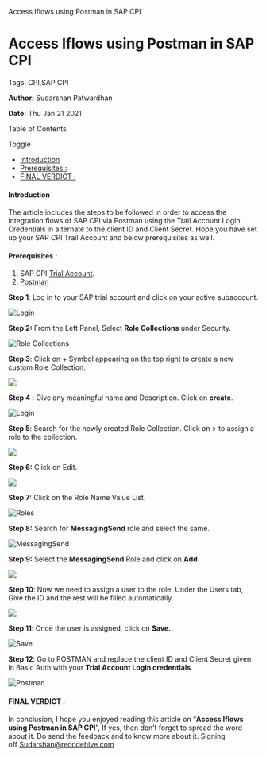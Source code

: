    Access Iflows using Postman in SAP CPI

Access Iflows using Postman in SAP CPI
======================================

Tags: CPI,SAP CPI

**Author:** Sudarshan Patwardhan

**Date:** Thu Jan 21 2021

Table of Contents

Toggle

*   [Introduction](https://recodehive.com/access-iflows-using-postman-in-sap-cpi/#Introduction "Introduction")
*   [Prerequisites :](https://recodehive.com/access-iflows-using-postman-in-sap-cpi/#Prerequisites "Prerequisites :")
*   [FINAL VERDICT :](https://recodehive.com/access-iflows-using-postman-in-sap-cpi/#FINAL_VERDICT "FINAL VERDICT :")

#### Introduction

The article includes the steps to be followed in order to access the integration flows of SAP CPI via Postman using the Trail Account Login Credentials in alternate to the client ID and Client Secret. Hope you have set up your SAP CPI Trail Account and below prerequisites as well.

#### Prerequisites :

1.  SAP CPI [Trial Account](https://recodehive.com/set-up-sap-cpi-tenant-in-trial-account/).
2.  [Postman](https://www.postman.com/downloads/)

**Step 1**: Log in to your SAP trial account and click on your active subaccount.

![Login](https://recodehive.com/wp-content/uploads/2021/01/image.png)

**Step 2:** From the Left Panel, Select **Role Collections** under Security.

![Role Collections](https://recodehive.com/wp-content/uploads/2021/01/image-1.png)

**Step 3**: Click on + Symbol appearing on the top right to create a new custom Role Collection.

![](https://recodehive.com/wp-content/uploads/2021/01/image-2-1024x269.png)

**Step 4 :** Give any meaningful name and Description. Click on **create**.

![Login](https://recodehive.com/wp-content/uploads/2021/01/image-3.png)

**Step 5**: Search for the newly created Role Collection. Click on > to assign a role to the collection.

![](https://recodehive.com/wp-content/uploads/2021/01/image-4-1024x371.png)

**Step 6:** Click on Edit.

![](https://recodehive.com/wp-content/uploads/2021/01/image-5-1024x365.png)

**Step 7:** Click on the Role Name Value List.

![Roles](https://recodehive.com/wp-content/uploads/2021/01/image-6-1024x353.png)

**Step 8:** Search for **MessagingSend** role and select the same.

![MessagingSend](https://recodehive.com/wp-content/uploads/2021/01/image-7-1024x284.png)

**Step 9:** Select the **MessagingSend** Role and click on **Add.**

![](https://recodehive.com/wp-content/uploads/2021/01/image-8-1024x359.png)

**Step 10**: Now we need to assign a user to the role. Under the Users tab, Give the ID and the rest will be filled automatically.

![](https://recodehive.com/wp-content/uploads/2021/01/image-9-1024x422.png)

**Step 11**: Once the user is assigned, click on **Save.**

![Save](https://recodehive.com/wp-content/uploads/2021/01/image-10-1024x250.png)

**Step 12**: Go to POSTMAN and replace the client ID and Client Secret given in Basic Auth with your **Trial Account Login credentials**.

![Postman](https://recodehive.com/wp-content/uploads/2021/01/image-11.png)

#### FINAL VERDICT :

In conclusion, I hope you enjoyed reading this article on “**Access Iflows using Postman in SAP CPI**”, If yes, then don’t forget to spread the word about it. Do send the feedback and to know more about it. Signing off [Sudarshan@recodehive.com](Sudarshan@recodehive.com)